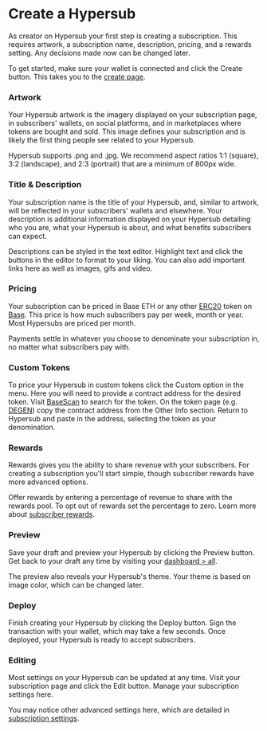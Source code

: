 # Create a Hypersub

As creator on Hypersub your first step is creating a subscription. This requires artwork, a subscription name, description, pricing, and a rewards setting. Any decisions made now can be changed later.

To get started, make sure your wallet is connected and click the Create button. This takes you to the [create page](https://hypersub.withfabric.xyz/create).

### Artwork

Your Hypersub artwork is the imagery displayed on your subscription page, in subscribers' wallets, on social platforms, and in marketplaces where tokens are bought and sold. This image defines your subscription and is likely the first thing people see related to your Hypersub.

Hypersub supports .png and .jpg. We recommend aspect ratios 1:1 (square), 3:2 (landscape), and 2:3 (portrait) that are a minimum of 800px wide.

### Title & Description

Your subscription name is the title of your Hypersub, and, similar to artwork, will be reflected in your subscribers' wallets and elsewhere. Your description is additional information displayed on your Hypersub detailing who you are, what your Hypersub is about, and what benefits subscribers can expect.

Descriptions can be styled in the text editor. Highlight text and click the buttons in the editor to format to your liking. You can also add important links here as well as images, gifs and video.

### Pricing

Your subscription can be priced in Base ETH or any other [ERC20](https://ethereum.org/en/developers/docs/standards/tokens/erc-20/) token on [Base](https://www.base.org/). This price is how much subscribers pay per week, month or year. Most Hypersubs are priced per month.

Payments settle in whatever you choose to denominate your subscription in, no matter what subscribers pay with.

### Custom Tokens

To price your Hypersub in custom tokens click the Custom option in the menu. Here you will need to provide a contract address for the desired token. Visit [BaseScan](https://basescan.org/) to search for the token. On the token page (e.g. [DEGEN](https://basescan.org/token/0x4ed4e862860bed51a9570b96d89af5e1b0efefed)) copy the contract address from the Other Info section. Return to Hypersub and paste in the address, selecting the token as your denomination.

### Rewards

Rewards gives you the ability to share revenue with your subscribers. For creating a subscription you'll start simple, though subscriber rewards have more advanced options.

Offer rewards by entering a percentage of revenue to share with the rewards pool. To opt out of rewards set the percentage to zero. Learn more about [subscriber rewards](https://docs.withfabric.xyz/hypersub/rewards).

### Preview

Save your draft and preview your Hypersub by clicking the Preview button. Get back to your draft any time by visiting your [dashboard > all](https://hypersub.withfabric.xyz/dashboard?from=spark).

The preview also reveals your Hypersub's theme. Your theme is based on image color, which can be changed later.

### Deploy

Finish creating your Hypersub by clicking the Deploy button. Sign the transaction with your wallet, which may take a few seconds. Once deployed, your Hypersub is ready to accept subscribers.

### Editing

Most settings on your Hypersub can be updated at any time. Visit your subscription page and click the Edit button. Manage your subscription settings here.

You may notice other advanced settings here, which are detailed in [subscription settings](https://docs.withfabric.xyz/hypersub/settings).
